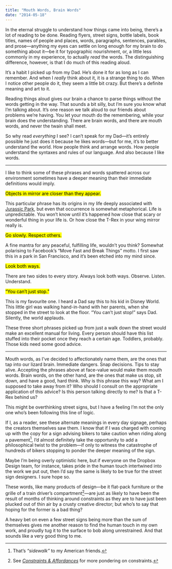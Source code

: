 ```yaml
---
title: "Mouth Words, Brain Words"
date: "2014-05-18"
---
```


In the eternal struggle to understand how things came into being, there’s a lot
of reading to be done. Reading flyers, street signs, bottle labels, book titles,
names of people and places, words, paragraphs, sentences, parables, and
prose—anything my eyes can settle on long enough for my brain to do something
about it—be it for typographic nourishment, or, a little less commonly in my
experience, to actually _read_ the words. The distinguishing difference,
however, is that I do much of this reading aloud.

It’s a habit I picked up from my Dad. He’s done it for as long as I can
remember. And when I _really_ think about it, it is a strange thing to do. When
I notice other people do it, they seem a little bit crazy. But there’s a
definite meaning and art to it.

Reading things aloud gives our brain a chance to parse things without the words
getting in the way. That sounds a bit silly, but I’m sure you know what I’m
talking about. It’s one reason we talk aloud to our friends about problems we’re
having. You let your mouth do the remembering, while your brain does the
understanding. There are brain words, and there are mouth words, and never the
twain shall meet.

So why read _everything_ I see? I can’t speak for my Dad—it’s entirely possible
he just does it because he likes words—but for me, it’s to better understand the
world. How people think and arrange words. How people understand the syntaxes
and rules of our language. And also because I like words.

---

I like to think some of these phrases and words spattered across our environment
sometimes have a deeper meaning than their immediate definitions would imply.

<p className="gamma promo">
    <mark>Objects in mirror are closer than they appear.</mark>
</p>

This particular phrase has its origins in my life deeply associated with
[Jurassic Park](http://i283.photobucket.com/albums/kk316/LoneWolf19/Ford%20Ranger/Objects_in_mirror.jpg),
but even that occurrence is somewhat metaphorical. Life is unpredictable. You
won’t know until it’s happened how close that scary or wonderful thing in your
life is. Or how close the T-Rex in your wing mirror really is.

<p className="gamma promo">
    <mark>Go slowly. Respect others.</mark>
</p>

A fine mantra for any peaceful, fulfilling life, wouldn’t you think? Somewhat
polarising to Facebook’s “Move Fast and Break Things” motto. I first saw this in
a park in San Francisco, and it’s been etched into my mind since.

<p className="gamma promo">
    <mark>Look both ways.</mark>
</p>

There are two sides to every story. Always look both ways. Observe. Listen.
Understand.

<p className="gamma promo">
    <mark>“You can’t just stop.”</mark>
</p>

This is my favourite one. I heard a Dad say this to his kid in Disney World.
This little girl was walking hand-in-hand with her parents, when she stopped in
the street to look at the floor. “You can’t just stop!” says Dad. Silently, the
world applauds.

These three short phrases picked up from just a walk down the street would make
an excellent manual for living. Every person should have this list stuffed into
their pocket once they reach a certain age. Toddlers, probably. Those kids need
some good advice.

---

Mouth words, as I’ve decided to affectionately name them, are the ones that tap
into our lizard brain. Immediate dangers. Snap decisions. Tips to stay alive.
Accepting the phrases above at face-value would make them mouth words. Brain
words, on the other hand, are the ones that make us stop, sit down, and have a
good, hard think. Why is this phrase this way? What am I supposed to take away
from it? Who should I consult on the appropriate application of this advice? Is
this person talking directly to me? Is that a T-Rex behind us?

This might be overthinking street signs, but I have a feeling I’m not the only
one who’s been following this line of logic.

If I, as a reader, see these alternate meanings in every day signage, perhaps
the creators themselves saw them. I know that if I was charged with coming up
with the copy for a sign advising bikers to take caution when riding along a
pavement[^1], I’d almost definitely take the opportunity to add a philosophical
twist to the problem—if only to witness the catastrophe of hundreds of bikers
stopping to ponder the deeper meaning of the sign.

Maybe I’m being overly optimistic here, but if everyone on the Dropbox Design
team, for instance, takes pride in the human touch intertwined into the work we
put out, then I’d say the same is likely to be true for the street sign
designers. I sure hope so.

These words, like many products of design—be it flat-pack furniture or the
grille of a train driver’s compartment[^2]—are just as likely to have been the
result of months of thinking around constraints as they are to have just been
plucked out of thin air by a crusty creative director; but who’s to say that
hoping for the former is a bad thing?

A heavy bet on even a few street signs being more than the sum of themselves
gives me another reason to find the human touch in my own work, and proudly tug
it to the surface to bob along unrestrained. And that sounds like a very good
thing to me.

[^1]: That’s _“sidewalk”_ to my American friends.
[^2]:
    See [_Constraints & Affordances_](/2012/06/11/constraints-affordances/) for
    more pondering on constraints.
